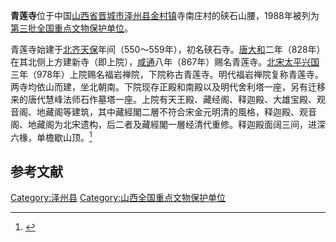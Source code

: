 {{other uses|青蓮寺 (消歧義)}}
{{coord|35|27|29|N|112|59|21|E|display=title|scale:10000}}
{{文物保护单位
| 级别 = 全国
| 名称 = 青莲寺
| 图片 = 
| 所在 = [[山西省|山西省]][[泽州县|泽州县]]
| 分类 = 古建筑
| 时代 = [[唐朝|唐]]至[[清朝|清]]
| 编号 = [[第三批全国重点文物保护单位|第三批]]第110项
| 登录 = 1988年1月13日
}}
'''青莲寺'''位于中国[[山西省|山西省]][[晋城市|晋城市]][[泽州县|泽州县]][[金村镇|金村镇]]寺南庄村的硖石山腰，1988年被列为[[第三批全国重点文物保护单位|第三批全国重点文物保护单位]]。

青莲寺始建于[[北齐|北齐]][[天保_(北齐)|天保]]年间（550～559年），初名硖石寺。[[唐朝|唐]][[大和_(唐朝)|大和]]二年（828年）在其北侧上方建新寺（即上院），[[咸通|咸通]]八年（867年）赐名青莲寺。[[北宋|北宋]][[太平兴国|太平兴国]]三年（978年）上院赐名福岩禅院，下院称古青莲寺。明代福岩禅院复称青莲寺。两寺均依山而建，坐北朝南。下院现存正殿和南殿以及明代舍利塔一座，另有迁移来的唐代慧峰法师石作墓塔一座。上院有天王殿、藏经阁、释迦殿、大雄宝殿、观音阁、地藏阁等建筑，其中藏經閣二層不符合宋金元明清的風格，释迦殿、观音阁、地藏阁为北宋遗构，后二者及藏經閣一層经清代重修。释迦殿面阔三间，进深六椽，单檐歇山顶。<ref>{{Cite book |title=全国重点文物保护单位·第一至第五批·第Ⅰ卷 |publisher=文物出版社 |year=2004 |isbn=7-5010-1525-2 |pages=334 }}</ref>

==参考文献==
{{reflist}}

{{山西全国重点文物保护单位}}
{{中国木构建筑 (唐-宋)}}

{{DEFAULTSORT:Qing}}
[[Category:泽州县|Category:泽州县]]
[[Category:山西全国重点文物保护单位|Category:山西全国重点文物保护单位]]